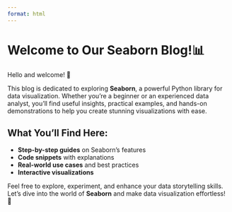 ```yaml
---
format: html
---
```

<div class="stars"></div>


# Welcome to Our Seaborn Blog!📊  

Hello and welcome! 👋  

This blog is dedicated to exploring **Seaborn**, a powerful Python library for data visualization. Whether you're a beginner or an experienced data analyst, you'll find useful insights, practical examples, and hands-on demonstrations to help you create stunning visualizations with ease.  

## What You'll Find Here:  
- **Step-by-step guides** on Seaborn's features  
- **Code snippets** with explanations  
- **Real-world use cases** and best practices  
- **Interactive visualizations**  

Feel free to explore, experiment, and enhance your data storytelling skills. Let’s dive into the world of **Seaborn** and make data visualization effortless! 🚀  

